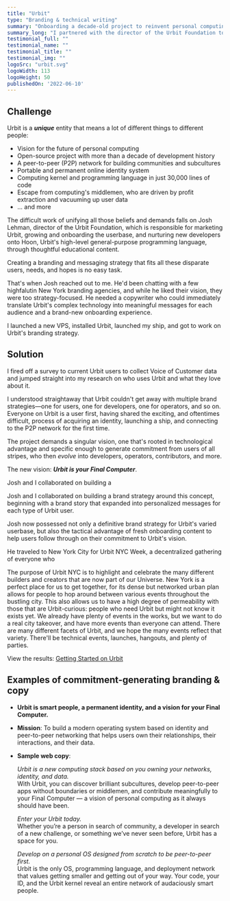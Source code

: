 ```yaml
---
title: "Urbit"
type: "Branding & technical writing"
summary: "Onboarding a decade-old project to reinvent personal computing into its first brand strategy while onboarding new users with streamlined content."
summary_long: "I partnered with the director of the Urbit Foundation to develop the open-source project's first branding and messaging strategy to meet a mission-critical new demand: Make it easier for users and developers to commit to the unique, esoteric, and obscure world of Urbit."
testimonial_full: ""
testimonial_name: ""
testimonial_title: ""
testimonial_img: ""
logoSrc: "urbit.svg"
logoWidth: 113
logoHeight: 50
publishedOn: '2022-06-10'
---
```


## Challenge

Urbit is a ***unique*** entity that means a lot of different things to different people:

- Vision for the future of personal computing
- Open-source project with more than a decade of development history
- A peer-to-peer (P2P) network for building communities and subcultures
- Portable and permanent online identity system
- Computing kernel and programming language in just 30,000 lines of code
- Escape from computing's middlemen, who are driven by profit extraction and vacuuming up user data
- ... and more

The difficult work of unifying all those beliefs and demands falls on Josh Lehman, director of the Urbit Foundation,
which is responsible for marketing Urbit, growing and onboarding the userbase, and nurturing new developers onto Hoon,
Urbit's high-level general-purpose programming language, through thoughtful educational content. 

Creating a branding and messaging strategy that fits all these disparate users, needs, and hopes is no easy task.

That's when Josh reached out to me. He'd been chatting with a few highfalutin New York branding agencies, and while he
liked their vision, they were too strategy-focused. He needed a copywriter who could immediately translate Urbit's
complex technology into meaningful messages for each audience and a brand-new onboarding experience.

I launched a new VPS, installed Urbit, launched my ship, and got to work on Urbit's branding strategy.

## Solution

I fired off a survey to current Urbit users to collect Voice of Customer data and jumped straight into my research on
who uses Urbit and what they love about it. 

I understood straightaway that Urbit couldn't get away with multiple brand strategies&mdash;one for users, one for
developers, one for operators, and so on. Everyone on Urbit is a user first, having shared the exciting, and oftentimes
difficult, process of acquiring an identity, launching a ship, and connecting to the P2P network for the first time.

The project demands a singular vision, one that's rooted in technological advantage and specific enough to generate
commitment from users of all stripes, who then *evolve* into developers, operators, contributors, and more.

The new vision: ***Urbit is your Final Computer***.

Josh and I collaborated on building a 




Josh and I collaborated on building a brand strategy around this concept, beginning with a brand story that expanded
into personalized messages for each type of Urbit user.

Josh now possessed not only a definitive brand strategy for Urbit's varied userbase, but also the tactical advantage of
fresh onboarding content to help users follow through on their commitment to Urbit's vision.

He traveled to New York City for Urbit NYC Week, a decentralized gathering of everyone who 


The purpose of Urbit NYC is to highlight and celebrate the many different builders and creators that are now part of our Universe.
New York is a perfect place for us to get together, for its dense but networked urban plan allows for people to hop around between various events throughout the bustling city. This also allows us to have a high degree of permeability with those that are Urbit-curious: people who need Urbit but might not know it exists yet.
We already have plenty of events in the works, but we want to do a real city takeover, and have more events than everyone can attend. There are many different facets of Urbit, and we hope the many events reflect that variety. There'll be technical events, launches, hangouts, and plenty of parties.


<span className="block text-orange text-xl lg:text-2xl font-medium mt-12">View the results: [Getting Started on
Urbit](https://urbit.org/getting-started)</span>

## Examples of commitment-generating branding &amp; copy

- **Urbit is smart people, a permanent identity, and a vision for your Final Computer.**
- **Mission**: To build a modern operating system based on identity and peer-to-peer networking that helps users own
  their relationships, their interactions, and their data.
- **Sample web copy**:

  *Urbit is a new computing stack based on you owning your networks, identity, and data.* <br />With Urbit, you can
  discover brilliant subcultures, develop peer-to-peer apps without boundaries or middlemen, and contribute meaningfully
  to your Final Computer — a vision of personal computing as it always should have been.

  *Enter your Urbit today.* <br />Whether you’re a person in search of community, a developer in search of a new
  challenge, or something we’ve never seen before, Urbit has a space for you.

  *Develop on a personal OS designed from scratch to be peer-to-peer first.* <br />Urbit is the only OS, programming
  language, and deployment network that values getting smaller and getting out of your way. Your code, your ID, and the
  Urbit kernel reveal an entire network of audaciously smart people.
